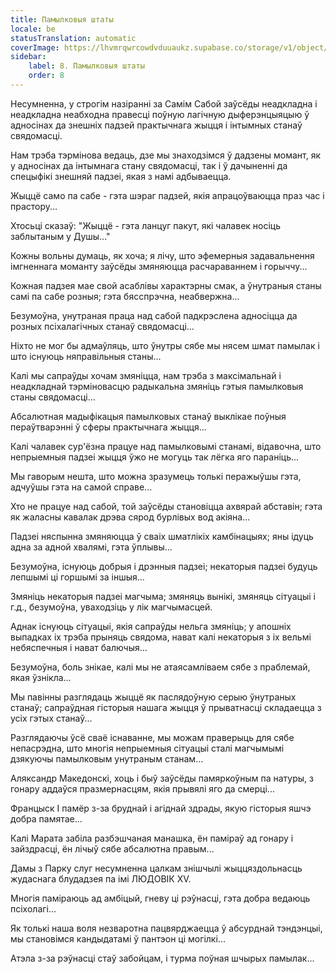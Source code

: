 ```yaml
---
title: Памылковыя штаты
locale: be
statusTranslation: automatic
coverImage: https://lhvmrqwrcowdvduuaukz.supabase.co/storage/v1/object/public/strapi-uploads/small_cover-tratado-de-psicologia-revolucionaria.webp-5e15e1cec4e0ebebcde5d7fc7565d8fd.webp
sidebar:
    label: 8. Памылковыя штаты
    order: 8
---
```

Несумненна, у строгім назіранні за Самім Сабой заўсёды неадкладна і неадкладна неабходна правесці поўную лагічную дыферэнцыяцыю ў адносінах да знешніх падзей практычнага жыцця і інтымных станаў свядомасці.

Нам трэба тэрмінова ведаць, дзе мы знаходзімся ў дадзены момант, як у адносінах да інтымнага стану свядомасці, так і ў дачыненні да спецыфікі знешняй падзеі, якая з намі адбываецца.

Жыццё само па сабе - гэта шэраг падзей, якія апрацоўваюцца праз час і прастору...

Хтосьці сказаў: "Жыццё - гэта ланцуг пакут, які чалавек носіць заблытаным у Душы..."

Кожны вольны думаць, як хоча; я лічу, што эфемерныя задавальнення імгненнага моманту заўсёды змяняюцца расчараваннем і горыччу...

Кожная падзея мае свой асаблівы характэрны смак, а ўнутраныя станы самі па сабе розныя; гэта бясспрэчна, неабвержна...

Безумоўна, унутраная праца над сабой падкрэслена адносіцца да розных псіхалагічных станаў свядомасці...

Ніхто не мог бы адмаўляць, што ўнутры сябе мы нясем шмат памылак і што існуюць няправільныя станы...

Калі мы сапраўды хочам змяніцца, нам трэба з максімальнай і неадкладнай тэрміновасцю радыкальна змяніць гэтыя памылковыя станы свядомасці...

Абсалютная мадыфікацыя памылковых станаў выклікае поўныя пераўтварэнні ў сферы практычнага жыцця...

Калі чалавек сур'ёзна працуе над памылковымі станамі, відавочна, што непрыемныя падзеі жыцця ўжо не могуць так лёгка яго параніць...

Мы гаворым нешта, што можна зразумець толькі перажыўшы гэта, адчуўшы гэта на самой справе...

Хто не працуе над сабой, той заўсёды становіцца ахвярай абставін; гэта як жаласны кавалак дрэва сярод бурлівых вод акіяна...

Падзеі няспынна змяняюцца ў сваіх шматлікіх камбінацыях; яны ідуць адна за адной хвалямі, гэта ўплывы...

Безумоўна, існуюць добрыя і дрэнныя падзеі; некаторыя падзеі будуць лепшымі ці горшымі за іншыя...

Змяніць некаторыя падзеі магчыма; змяняць вынікі, змяняць сітуацыі і г.д., безумоўна, уваходзіць у лік магчымасцей.

Аднак існуюць сітуацыі, якія сапраўды нельга змяніць; у апошніх выпадках іх трэба прыняць свядома, нават калі некаторыя з іх вельмі небяспечныя і нават балючыя...

Безумоўна, боль знікае, калі мы не атаясамліваем сябе з праблемай, якая ўзнікла...

Мы павінны разглядаць жыццё як паслядоўную серыю ўнутраных станаў; сапраўдная гісторыя нашага жыцця ў прыватнасці складаецца з усіх гэтых станаў...

Разглядаючы ўсё сваё існаванне, мы можам праверыць для сябе непасрэдна, што многія непрыемныя сітуацыі сталі магчымымі дзякуючы памылковым унутраным станам...

Аляксандр Македонскі, хоць і быў заўсёды памяркоўным па натуры, з гонару аддаўся празмернасцям, якія прывялі яго да смерці...

Францыск I памёр з-за бруднай і агіднай здрады, якую гісторыя яшчэ добра памятае...

Калі Марата забіла разбэшчаная манашка, ён паміраў ад гонару і зайздрасці, ён лічыў сябе абсалютна правым...

Дамы з Парку слуг несумненна цалкам знішчылі жыццяздольнасць жудаснага блудадзея па імі ЛЮДОВІК XV.

Многія паміраюць ад амбіцый, гневу ці рэўнасці, гэта добра ведаюць псіхолагі...

Як толькі наша воля незваротна пацвярджаецца ў абсурднай тэндэнцыі, мы становімся кандыдатамі ў пантэон ці могілкі...

Атэла з-за рэўнасці стаў забойцам, і турма поўная шчырых памылак...

